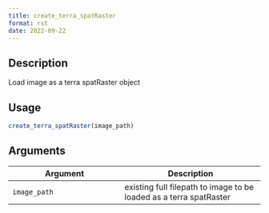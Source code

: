 ```yaml
--- 
title: create_terra_spatRaster 
format: rst 
date: 2022-09-22 
--- 
```


## Description

Load image as a terra spatRaster object


## Usage

```r
create_terra_spatRaster(image_path)
```


## Arguments

Argument      |Description
------------- |----------------
`image_path`     |     existing full filepath to image to be loaded as a terra spatRaster


